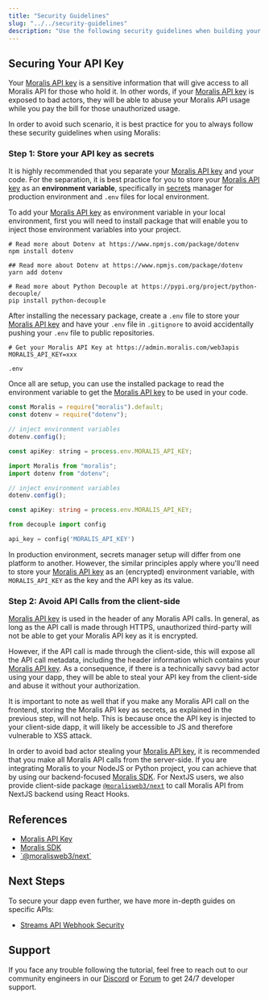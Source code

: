 ```yaml
---
title: "Security Guidelines"
slug: "../../security-guidelines"
description: "Use the following security guidelines when building your dapp to keep it secure."
---
```


## Securing Your API Key

Your [Moralis API key](/web3-data-api/evm/get-your-api-key) is a sensitive information that will give access to all Moralis API for those who hold it. In other words, if your [Moralis API key](/web3-data-api/evm/get-your-api-key) is exposed to bad actors, they will be able to abuse your Moralis API usage while you pay the bill for those unauthorized usage.

In order to avoid such scenario, it is best practice for you to always follow these security guidelines when using Moralis:

### Step 1: Store your API key as secrets

It is highly recommended that you separate your [Moralis API key](/web3-data-api/evm/get-your-api-key) and your code. For the separation, it is best practice for you to store your [Moralis API key](/web3-data-api/evm/get-your-api-key) as an **environment variable**, specifically in [secrets](https://docs.github.com/en/actions/security-guides/encrypted-secrets) manager for production environment and `.env` files for local environment.

To add your [Moralis API key](/web3-data-api/evm/get-your-api-key) as environment variable in your local environment, first you will need to install package that will enable you to inject those environment variables into your project.


<Tabs>
  <TabItem value="npm" label="npm" default>

```shell
# Read more about Dotenv at https://www.npmjs.com/package/dotenv
npm install dotenv
```

</TabItem>
<TabItem value="yarn" label="Yarn">

```shell
## Read more about Dotenv at https://www.npmjs.com/package/dotenv
yarn add dotenv
```

</TabItem>
<TabItem value="pip" label="pip">

```shell
# Read more about Python Decouple at https://pypi.org/project/python-decouple/
pip install python-decouple
```

</TabItem>
</Tabs>

After installing the necessary package, create a `.env` file to store your [Moralis API key](/web3-data-api/evm/get-your-api-key) and have your `.env` file in `.gitignore` to avoid accidentally pushing your `.env` file to public repositories.

<Tabs>
  <TabItem value="env" label=".env" default>

```shell .env
# Get your Moralis API Key at https://admin.moralis.com/web3apis
MORALIS_API_KEY=xxx
```

</TabItem>
<TabItem value="gitignore" label=".gitignore">

```Text .gitignore
.env
```

</TabItem>
</Tabs>

Once all are setup, you can use the installed package to read the environment variable to get the [Moralis API key](/web3-data-api/evm/get-your-api-key) to be used in your code.

<Tabs groupId="programming-language">
  <TabItem value="javascript" label="index.js (JavaScript)" default>

```javascript index.js
const Moralis = require("moralis").default;
const dotenv = require("dotenv");

// inject environment variables
dotenv.config();

const apiKey: string = process.env.MORALIS_API_KEY;
```

</TabItem>
<TabItem value="typescript" label="index.ts (TypeScript)">

```typescript index.ts
import Moralis from "moralis";
import dotenv from "dotenv";

// inject environment variables
dotenv.config();

const apiKey: string = process.env.MORALIS_API_KEY;
```

</TabItem>
<TabItem value="python" label="index.py (Python)">

```python index.py
from decouple import config

api_key = config('MORALIS_API_KEY')
```

</TabItem>
</Tabs>

In production environment, secrets manager setup will differ from one platform to another. However, the similar principles apply where you'll need to store your [Moralis API key](/web3-data-api/evm/get-your-api-key) as an (encrypted) environment variable, with `MORALIS_API_KEY` as the key and the API key as its value.

### Step 2: Avoid API Calls from the client-side

[Moralis API key](/web3-data-api/evm/get-your-api-key) is used in the header of any Moralis API calls. In general, as long as the API call is made through HTTPS, unauthorized third-party will not be able to get your Moralis API key as it is encrypted.

However, if the API call is made through the client-side, this will expose all the API call metadata, including the header information which contains your [Moralis API key](/web3-data-api/evm/get-your-api-key). As a consequence, if there is a technically savvy bad actor using your dapp, they will be able to steal your API key from the client-side and abuse it without your authorization.

It is important to note as well that if you make any Moralis API call on the frontend, storing the Moralis API key as secrets, as explained in the previous step, will not help. This is because once the API key is injected to your client-side dapp, it will likely be accessible to JS and therefore vulnerable to XSS attack.

In order to avoid bad actor stealing your [Moralis API key](/web3-data-api/evm/get-your-api-key), it is recommended that you make all Moralis API calls from the server-side. If you are integrating Moralis to your NodeJS or Python project, you can achieve that by using our backend-focused [Moralis SDK](/web3-data-api/evm/moralis-sdk). For NextJS users, we also provide client-side package [`@moralisweb3/next`](https://github.com/MoralisWeb3/Moralis-JS-SDK/tree/main/packages/next) to call Moralis API from NextJS backend using React Hooks.

## References

<ul>
  <li><a href="/web3-data-api/evm/get-your-api-key">Moralis API Key</a></li>
  <li><a href="/web3-data-api/evm/moralis-sdk">Moralis SDK</a></li>
  <li><a href="https://github.com/MoralisWeb3/Moralis-JS-SDK/tree/main/packages/next">`@moralisweb3/next`</a></li>
</ul>

## Next Steps

To secure your dapp even further, we have more in-depth guides on specific APIs:

<ul>
  <li><a href="/streams-api/evm/webhook-security">Streams API Webhook Security</a></li>
</ul>

## Support

If you face any trouble following the tutorial, feel free to reach out to our community engineers in our [Discord](https://moralis.io/discord) or [Forum](https://forum.moralis.io) to get 24/7 developer support.

